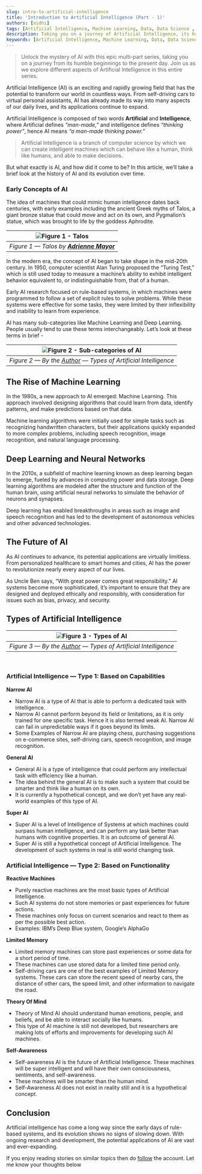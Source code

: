 ```yaml
---
slug: intro-to-artificial-intelligence
title: 'Introduction to Artificial Intelligence (Part - 1)'
authors: [nidhi]
tags: [Artificial Intelligence, Machine Learning, Data, Data Science , Automation]
description: Taking you on a journey of Artificial Intelligence, its humble beginnings to the present day.
keywords: [Artificial Intelligence, Machine Learning, Data, Data Science , Automation]
---
```



> Unlock the mystery of AI with this epic multi-part series, taking you on a journey from its humble beginnings to the present day. Join us as we explore different aspects of Artificial Intelligence in this entire series.

Artificial Intelligence (AI) is an exciting and rapidly growing field that has the potential to transform our world in countless ways. From self-driving cars to virtual personal assistants, AI has already made its way into many aspects of our daily lives, and its applications continue to expand.

Artificial Intelligence is composed of two words **Artificial** and **Intelligence**, where Artificial defines _“man-made,”_ and intelligence defines _“thinking power”_, hence AI means _“a man-made thinking power.”_

> Artificial Intelligence is a branch of computer science by which we can create intelligent machines which can behave like a human, think like humans, and able to make decisions.

But what exactly is AI, and how did it come to be? In this article, we’ll take a brief look at the history of AI and its evolution over time.

### Early Concepts of AI


The idea of machines that could mimic human intelligence dates back centuries, with early examples including the ancient Greek myths of Talos, a giant bronze statue that could move and act on its own, and Pygmalion’s statue, which was brought to life by the goddess Aphrodite.

| ![Figure 1 - Talos](Talos.webp) |
| :--: |
| *Figure 1 — Talos by [**Adrienne Mayor**](https://technicacuriosa.com/author/amayor/)* |

In the modern era, the concept of AI began to take shape in the mid-20th century. In 1950, computer scientist Alan Turing proposed the “Turing Test,” which is still used today to measure a machine’s ability to exhibit intelligent behavior equivalent to, or indistinguishable from, that of a human.

Early AI research focused on rule-based systems, in which machines were programmed to follow a set of explicit rules to solve problems. While these systems were effective for some tasks, they were limited by their inflexibility and inability to learn from experience.

AI has many sub-categories like Machine Learning and Deep Learning. People usually tend to use these terms interchangeably. Let’s look at these terms in brief -


| ![Figure 2 - Sub-categories of AI](sub-categories-of-AI.webp) |
| :--: |
| *Figure 2 — By the [Author](https://medium.com/@nidhiworah02) — Types of Artificial Intelligence* |


## The Rise of Machine Learning


In the 1980s, a new approach to AI emerged: Machine Learning. This approach involved designing algorithms that could learn from data, identify patterns, and make predictions based on that data.

Machine learning algorithms were initially used for simple tasks such as recognizing handwritten characters, but their applications quickly expanded to more complex problems, including speech recognition, image recognition, and natural language processing.

## Deep Learning and Neural Networks


In the 2010s, a subfield of machine learning known as deep learning began to emerge, fueled by advances in computing power and data storage. Deep learning algorithms are modeled after the structure and function of the human brain, using artificial neural networks to simulate the behavior of neurons and synapses.       

Deep learning has enabled breakthroughs in areas such as image and speech recognition and has led to the development of autonomous vehicles and other advanced technologies.

## The Future of AI


As AI continues to advance, its potential applications are virtually limitless. From personalized healthcare to smart homes and cities, AI has the power to revolutionize nearly every aspect of our lives.

As Uncle Ben says, “With great power comes great responsibility.” AI systems become more sophisticated, it’s important to ensure that they are designed and deployed ethically and responsibly, with consideration for issues such as bias, privacy, and security.

## Types of Artificial Intelligence


| ![Figure 3 - Types of AI](types-of-AI.webp) |
| :--: |
| *Figure 3 — By the [Author](https://medium.com/@nidhiworah02) — Types of Artificial Intelligence* |

<br />

### Artificial Intelligence — Type 1: Based on Capabilities

**Narrow AI**

*   Narrow AI is a type of AI that is able to perform a dedicated task with intelligence.
*   Narrow AI cannot perform beyond its field or limitations, as it is only trained for one specific task. Hence it is also termed weak AI. Narrow AI can fail in unpredictable ways if it goes beyond its limits.
*   Some Examples of Narrow AI are playing chess, purchasing suggestions on e-commerce sites, self-driving cars, speech recognition, and image recognition.     

**General AI**

*   General AI is a type of intelligence that could perform any intellectual task with efficiency like a human.
*   The idea behind the general AI is to make such a system that could be smarter and think like a human on its own.
*   It is currently a hypothetical concept, and we don’t yet have any real-world examples of this type of AI.

**Super AI**

*   Super AI is a level of Intelligence of Systems at which machines could surpass human intelligence, and can perform any task better than humans with cognitive properties. It is an outcome of general AI.
*   Super AI is still a hypothetical concept of Artificial Intelligence. The development of such systems in real is still world changing task.

### Artificial Intelligence — Type 2: Based on Functionality

**Reactive Machines**

*   Purely reactive machines are the most basic types of Artificial Intelligence.
*   Such AI systems do not store memories or past experiences for future actions.
*   These machines only focus on current scenarios and react to them as per the possible best action.
*   Examples: IBM’s Deep Blue system, Google’s AlphaGo

**Limited Memory**

*   Limited memory machines can store past experiences or some data for a short period of time.
*   These machines can use stored data for a limited time period only.
*   Self-driving cars are one of the best examples of Limited Memory systems. These cars can store the recent speed of nearby cars, the distance of other cars, 
the speed limit, and other information to navigate the road.

**Theory Of Mind**

*   Theory of Mind AI should understand human emotions, people, and beliefs, and be able to interact socially like humans.
*   This type of AI machine is still not developed, but researchers are making lots of efforts and improvements for developing such AI machines.

**Self-Awareness**

*   Self-awareness AI is the future of Artificial Intelligence. These machines will be super intelligent and will have their own consciousness, sentiments, and 
self-awareness.
*   These machines will be smarter than the human mind.
*   Self-Awareness AI does not exist in reality still and it is a hypothetical concept.

## Conclusion


Artificial intelligence has come a long way since the early days of rule-based systems, and its evolution shows no signs of slowing down. With ongoing research 
and development, the potential applications of AI are vast and ever-expanding.

If you enjoy reading stories on similar topics then do [follow](https://medium.com/@nidhiworah02/subscribe) the account. Let me know your thoughts below  